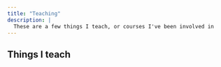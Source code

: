 ```yaml
---
title: "Teaching"
description: |
  These are a few things I teach, or courses I've been involved in
---
```


## Things I teach 

